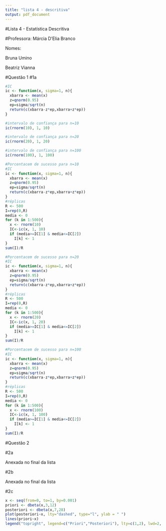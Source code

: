 ```yaml
---
title: "lista 4 - descritiva"
output: pdf_document
---
```

<p>#Lista 4 - Estatística Descritiva
<p>#Professora: Márcia D'Elia Branco
<p>Nomes:
<p>     Bruna Umino
<p>     Beatriz Vianna

#Questão 1
#1a
```r
#IC
ic <- function(x, sigma=1, n){
  xbarra <- mean(x)
  z=qnorm(0.95)
  ep=sigma/sqrt(n)
  return(c(xbarra-z*ep,xbarra+z*ep))
}

```

```r
#intervalo de confiança para n=10
ic(rnorm(10), 1, 10)
```

```r
#intervalo de confiança para n=20
ic(rnorm(20), 1, 20)
```

```r
#intervalo de confiança para n=100
ic(rnorm(100), 1, 100)
```

```r
#Porcentacem de sucesso para n=10
#IC
ic <- function(x, sigma=1, n){
  xbarra <- mean(x)
  z=qnorm(0.95)
  ep=sigma/sqrt(n)
  return(c(xbarra-z*ep,xbarra+z*ep))
}
#réplicas
R <- 500
I=rep(0,R)
media <- 0
for (k in 1:500){
  x <- rnorm(10)
  IC<-ic(x, 1, 10)
  if (media>=IC[1] & media<=IC[2])
    I[k] <- 1
}
sum(I)/R
```

```r
#Porcentacem de sucesso para n=20
#IC
ic <- function(x, sigma=1, n){
  xbarra <- mean(x)
  z=qnorm(0.95)
  ep=sigma/sqrt(n)
  return(c(xbarra-z*ep,xbarra+z*ep))
}
#réplicas
R <- 500
I=rep(0,R)
media <- 0
for (k in 1:500){
  x <- rnorm(20)
  IC<-ic(x, 1, 20)
  if (media>=IC[1] & media<=IC[2])
    I[k] <- 1
}
sum(I)/R
```

```r
#Porcentacem de sucesso para n=100
#IC
ic <- function(x, sigma=1, n){
  xbarra <- mean(x)
  z=qnorm(0.95)
  ep=sigma/sqrt(n)
  return(c(xbarra-z*ep,xbarra+z*ep))
}
#réplicas
R <- 500
I=rep(0,R)
media <- 0
for (k in 1:500){
  x <- rnorm(100)
  IC<-ic(x, 1, 100)
  if (media>=IC[1] & media<=IC[2])
    I[k] <- 1
}
sum(I)/R
```


#Questão 2

#2a
<p> Anexada no final da lista

#2b
<p> Anexada no final da lista

#2c
```r
x <- seq(from=0, to=1, by=0.001)
priori <- dbeta(x,3,12)
posteriori <- dbeta(x,7,28)
plot(posteriori~x, lty="dashed", type="l", ylab = " ")
lines(priori~x)
legend("topright", legend=c("Priori","Posteriori"), lty=c(1,2), lwd=2, bty="n")
```

   